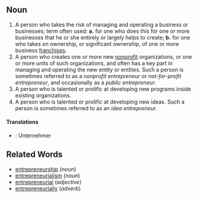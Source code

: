 ==Noun==

# A person who takes the risk of managing and operating a business or businesses; term often used: '''a.''' for one who does this for one or more businesses that he or she entirely or largely helps to create; '''b.''' for one who takes on ownership, or significant ownership, of one or more business [[franchise]]s.
# A person who creates one or more new [[nonprofit]] organizations, or one or more units of such organizations, and often has a key part in managing and operating the new entity or entities.  Such a person is sometimes referred to as a ''nonprofit entrepreneur'' or ''not-for-profit entrepreneur'', and occasionally as a ''public entrepreneur''.
# A person who is talented or prolific at developing new programs inside existing organizations.
# A person who is talented or prolific at developing new ideas.  Such a person is sometimes referred to as an ''idea entrepreneur''.

====Translations====
*{{de}}: Unternehmer

==Related Words==

* [[entrepreneurship]] (''noun'')
* [[entrepreneurialism]] (''noun'')
* [[entrepreneurial]] (''adjective'')
* [[entrepreneurially]] (''adverb'')